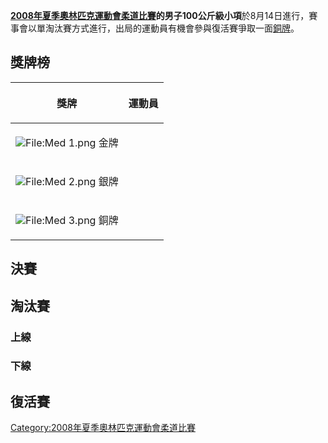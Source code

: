 {{JudoAt2008SummerOlympics}}

'''[[2008年夏季奧林匹克運動會柔道比賽|2008年夏季奧林匹克運動會柔道比賽]]的男子100公斤級小項'''於8月14日進行，賽事會以單淘汰賽方式進行，出局的運動員有機會參與復活賽爭取一面[[銅牌|銅牌]]。

== 獎牌榜 ==
{| class="wikitable"
|- bgcolor="#efefef"
!align="center"|'''獎牌'''
!align="center"|'''運動員'''
|-
| bgcolor="gold" | [[File:Med_1.png|File:Med 1.png]] 金牌
| {{flagIOCathlete|[[奈丹·图布辛巴亚尔|-{zh-hans:奈丹;zh-hant:奈丹}-·图布辛巴亚尔]]|MGL|2008年夏季}}
|-
| bgcolor="silver" | [[File:Med_2.png|File:Med 2.png]] 銀牌
| {{flagIOCathlete|[[阿斯哈特·日特克耶夫|阿斯哈特·-{zh-hans:日特克耶夫;zh-hant:齊特基耶夫}-]]|KAZ|2008年夏季}}
|-
| bgcolor="cc9966" | [[File:Med_3.png|File:Med 3.png]] 銅牌
| {{flagIOCathlete|[[莫夫卢德·米拉利耶夫|莫夫卢德·-{zh-hans:米拉利耶夫;zh-hant:米拉利耶夫}-]]|AZE|2008年夏季}}<br />{{flagIOCathlete|[[亨克·赫罗尔|亨克·-{zh-hans:格罗尔;zh-hant:葛羅爾}-]]|NED|2008年夏季}}
|}

== 決賽 ==
{{2TeamBracket
| RD1= 決賽
| RD1-team1={{flagIOCathlete|[[阿斯哈特·日特克耶夫|阿斯哈特·日特克耶夫]]|KAZ|2008年夏季}}
| RD1-score1=0010
| RD1-team2='''{{flagIOCathlete|[[奈丹·图布辛巴亚尔|奈丹·图布辛巴亚尔]]|MGL|2008年夏季}}'''
| RD1-score2='''0110'''
}}

== 淘汰賽 ==
=== 上線 ===
{{16TeamBracket-Compact-NoSeeds-Byes
| RD1=首圈
| RD2=16強
| RD3=8強
| RD4=4強

| team-width=175
| score-width=20

| RD1-team01={{flagIOCathlete|[[卢西亚诺·科雷亚|卢西亚诺·科雷亚]]|BRA|2008年夏季}}
| RD1-score01=0001
| RD1-team02='''{{flagIOCathlete|[[亨克·赫罗尔|亨克·赫罗尔]]|NED|2008年夏季}}'''
| RD1-score02='''0210'''

| RD1-team03={{flagIOCathlete|[[弗雷德里克·德蒙福孔|弗雷德里克·德蒙福孔]]|FRA|2008年夏季}}
| RD1-score03=0001
| RD1-team04='''{{flagIOCathlete|[[阿里克·泽维|阿里克·泽维]]|ISR|2008年夏季}}
| RD1-score04='''0010

| RD1-team05='''{{flagIOCathlete|[[爱德华多·科斯塔|爱德华多·科斯塔]]|ARG|2008年夏季}}'''
| RD1-score05='''0110'''
| RD1-team06={{flagIOCathlete|[[佐尔坦·帕尔科瓦奇|佐尔坦·帕尔科瓦奇]]|SVK|2008年夏季}}
| RD1-score06=0100

| RD1-team07={{flagIOCathlete|[[邵寧|邵寧]]|CHN|2008年夏季}}
| RD1-score07=0000
| RD1-team08='''{{flagIOCathlete|[[普热梅斯瓦夫·马蒂亚谢克|普热梅斯瓦夫·马蒂亚谢克]]|POL|2008年夏季}}'''
| RD1-score08='''1101'''

| RD1-team09={{flagIOCathlete|[[阿图罗·马丁内斯|阿图罗·马丁内斯]]|MEX|2008年夏季}}
| RD1-score09=0001
| RD1-team10='''{{flagIOCathlete|[[弗兰克·马夏尔·穆西马·埃瓦内|弗兰克·马夏尔·穆西马·埃瓦内]]|CMR|2008年夏季}}'''
| RD1-score10='''0100'''

| RD1-team11='''{{flagIOCathlete|[[达尼埃尔·豪德菲|达尼埃尔·豪德菲]]|HUN|2008年夏季}}'''
| RD1-score11='''1001'''
| RD1-team12={{flagIOCathlete|[[穆罕默德·本萨利赫|穆罕默德·本萨利赫]]|LBA|2008年夏季}}
| RD1-score12=0000

| RD1-team13='''{{flagIOCathlete|[[阿梅尔·梅基奇|阿梅尔·梅基奇]]|BIH|2008年夏季}}'''
| RD1-score13='''0200'''
| RD1-team14={{flagIOCathlete|[[阿德勒·沃尔马|阿德勒·沃尔马]]|USA|2008年夏季}}
| RD1-score14=0000

| RD1-team15='''{{flagIOCathlete|[[阿斯哈特·日特克耶夫|阿斯哈特·日特克耶夫]]|KAZ|2008年夏季}}'''
| RD1-score15='''1110'''
| RD1-team16={{flagIOCathlete|[[塔拉勒·埃内齐|塔拉勒·埃内齐]]|KUW|2008年夏季}}
| RD1-score16=0000

| RD2-team01='''{{flagIOCathlete|[[亨克·赫罗尔|亨克·赫罗尔]]|NED|2008年夏季}}
| RD2-score01='''0010
| RD2-team02={{flagIOCathlete|[[阿里克·泽维|阿里克·泽维]]|ISR|2008年夏季}}
| RD2-score02=0001

| RD2-team03={{flagIOCathlete|[[爱德华多·科斯塔|爱德华多·科斯塔]]|ARG|2008年夏季}}
| RD2-score03=0000
| RD2-team04='''{{flagIOCathlete|[[普热梅斯瓦夫·马蒂亚谢克|普热梅斯瓦夫·马蒂亚谢克]]|POL|2008年夏季}}'''
| RD2-score04='''1001'''

| RD2-team05={{flagIOCathlete|[[弗兰克·马夏尔·穆西马·埃瓦内|弗兰克·马夏尔·穆西马·埃瓦内]]|CMR|2008年夏季}}
| RD2-score05=0010
| RD2-team06='''{{flagIOCathlete|[[达尼埃尔·豪德菲|达尼埃尔·豪德菲]]|HUN|2008年夏季}}
| RD2-score06='''1002

| RD2-team07={{flagIOCathlete|[[阿梅尔·梅基奇|阿梅尔·梅基奇]]|BIH|2008年夏季}}
| RD2-score07=0010
| RD2-team08='''{{flagIOCathlete|[[阿斯哈特·日特克耶夫|阿斯哈特·日特克耶夫]]|KAZ|2008年夏季}}
| RD2-score08='''1001'''

| RD3-team01='''{{flagIOCathlete|[[亨克·赫罗尔|亨克·赫罗尔]]|NED|2008年夏季}}
| RD3-score01='''1000
| RD3-team02={{flagIOCathlete|[[普热梅斯瓦夫·马蒂亚谢克|普热梅斯瓦夫·马蒂亚谢克]]|POL|2008年夏季}}
| RD3-score02=0000

| RD3-team03={{flagIOCathlete|[[达尼埃尔·豪德菲|达尼埃尔·豪德菲]]|HUN|2008年夏季}}
| RD3-score03=0100
| RD3-team04='''{{flagIOCathlete|[[阿斯哈特·日特克耶夫|阿斯哈特·日特克耶夫]]|KAZ|2008年夏季}}
| RD3-score04='''1111

| RD4-team01={{flagIOCathlete|[[亨克·赫罗尔|亨克·赫罗尔]]|NED|2008年夏季}}
| RD4-score01=0100
| RD4-team02='''{{flagIOCathlete|[[阿斯哈特·日特克耶夫|阿斯哈特·日特克耶夫]]|KAZ|2008年夏季}}'''
| RD4-score02='''1010'''

}}

=== 下線 ===
{{16TeamBracket-Compact-NoSeeds-Byes
| RD1=首圈
| RD2=16強
| RD3=8強
| RD4=4強

| team-width=175
| score-width=20

| RD1-team01={{flagIOCathlete|[[彼得·卡曾斯|彼得·卡曾斯]]|GBR|2008年夏季}}
| RD1-score01=0000
| RD1-team02='''{{flagIOCathlete|[[列万·若尔若利亚尼|列万·若尔若利亚尼]]|GEO|2008年夏季}}'''
| RD1-score02='''0010'''

| RD1-team03='''{{flagIOCathlete|[[莫夫卢德·米拉利耶夫|莫夫卢德·米拉利耶夫]]|AZE|2008年夏季}}'''
| RD1-score03='''1000'''
| RD1-team04={{flagIOCathlete|[[哈桑·阿宗|哈桑·阿宗]]|ALG|2008年夏季}}
| RD1-score04=0001

| RD1-team05='''{{flagIOCathlete|[[基思·摩根|基思·摩根]]|CAN|2008年夏季}}'''
| RD1-score05='''1001'''
| RD1-team06={{flagIOCathlete|[[特奥菲洛·迭克|特奥菲洛·迭克]]|DOM|2008年夏季}}
| RD1-score06=0000

| RD1-team07={{flagIOCathlete|[[乌特基尔·库尔班诺夫|乌特基尔·库尔班诺夫]]|UZB|2008年夏季}}
| RD1-score07=0001
| RD1-team08='''{{flagIOCathlete|[[达尼埃尔·布拉塔|达尼埃尔·布拉塔]]|ROU|2008年夏季}}'''
| RD1-score08='''1000'''

| RD1-team09={{flagIOCathlete|[[鲁斯兰·加瑟莫夫|鲁斯兰·加瑟莫夫]]|RUS|2008年夏季}}
| RD1-score09=0001
| RD1-team10='''{{flagIOCathlete|[[本亚明·贝尔拉|本亚明·贝尔拉]]|GER|2008年夏季}}'''
| RD1-score10='''1100'''

| RD1-team11={{flagIOCathlete|[[铃木桂治|铃木桂治]]|JPN|2008年夏季}}
| RD1-score11=0000
| RD1-team12='''{{flagIOCathlete|[[奈丹·图布辛巴亚尔|奈丹·图布辛巴亚尔]]|MGL|2008年夏季}}'''
| RD1-score12='''1000'''

| RD1-team13={{flagIOCathlete|[[阿尔贝尼斯·安东尼奥·罗萨莱斯|阿尔贝尼斯·安东尼奥·罗萨莱斯]]|VEN|2008年夏季}}
| RD1-score13=0001
| RD1-team14='''{{flagIOCathlete|[[蒋盛皓|蒋盛皓]]|KOR|2008年夏季}}'''
| RD1-score14='''1010'''

| RD1-team15='''{{flagIOCathlete|[[奥雷迪斯·德斯佩涅|奥雷迪斯·德斯佩涅]]|CUB|2008年夏季}}'''
| RD1-score15='''0010'''
| RD1-team16={{flagIOCathlete|[[马特·切洛蒂|马特·切洛蒂]]|AUS|2008年夏季}}
| RD1-score16=0000

| RD2-team01={{flagIOCathlete|[[列万·若尔若利亚尼|列万·若尔若利亚尼]]|GEO|2008年夏季}}
| RD2-score01=0000
| RD2-team02='''{{flagIOCathlete|[[莫夫卢德·米拉利耶夫|莫夫卢德·米拉利耶夫]]|AZE|2008年夏季}}'''
| RD2-score02='''1010'''

| RD2-team03={{flagIOCathlete|[[基思·摩根|基思·摩根]]|CAN|2008年夏季}}
| RD2-score03=0000
| RD2-team04='''{{flagIOCathlete|[[达尼埃尔·布拉塔|达尼埃尔·布拉塔]]|ROU|2008年夏季}}'''
| RD2-score04='''1000'''

| RD2-team05={{flagIOCathlete|[[本亚明·贝尔拉|本亚明·贝尔拉]]|GER|2008年夏季}}
| RD2-score05=0001
| RD2-team06='''{{flagIOCathlete|[[奈丹·图布辛巴亚尔|奈丹·图布辛巴亚尔]]|MGL|2008年夏季}}'''
| RD2-score06='''0021'''

| RD2-team07='''{{flagIOCathlete|[[蒋盛皓|蒋盛皓]]|KOR|2008年夏季}}'''
| RD2-score07='''0001'''
| RD2-team08={{flagIOCathlete|[[奥雷迪斯·德斯佩涅|奥雷迪斯·德斯佩涅]] |CUB|2008年夏季}}
| RD2-score08=0000

| RD3-team01='''{{flagIOCathlete|[[莫夫卢德·米拉利耶夫|莫夫卢德·米拉利耶夫]]|AZE|2008年夏季}}'''
| RD3-score01='''0110'''
| RD3-team02={{flagIOCathlete|[[达尼埃尔·布拉塔|达尼埃尔·布拉塔]]|ROU|2008年夏季}}
| RD3-score02=0000

| RD3-team03='''{{flagIOCathlete|[[奈丹·图布辛巴亚尔|奈丹·图布辛巴亚尔]]|MGL|2008年夏季}}'''
| RD3-score03='''0011'''
| RD3-team04={{flagIOCathlete|[[蒋盛皓|蒋盛皓]]|KOR|2008年夏季}}
| RD3-score04=0010

| RD4-team01={{flagIOCathlete|[[莫夫卢德·米拉利耶夫|莫夫卢德·米拉利耶夫]]|AZE|2008年夏季}}
| RD4-score01=0000
| RD4-team02='''{{flagIOCathlete|[[奈丹·图布辛巴亚尔|奈丹·图布辛巴亚尔]]|MGL|2008年夏季}}'''
| RD4-score02='''0010'''

}}

== 復活賽 ==
{{JudoRepechage
|RD4=銅牌賽

|RD1-team01='''{{flagIOCathlete|[[卢西亚诺·科雷亚|卢西亚诺·科雷亚]]|BRA|2008年夏季}}'''
|RD1-score01='''0011'''
|RD1-team02={{flagIOCathlete|[[阿里克·泽维|阿里克·泽维]]|ISR|2008年夏季}}
|RD1-score02=0001
|RD1-team03={{flagIOCathlete|[[塔拉勒·埃内齐|塔拉勒·埃内齐]]|KUW|2008年夏季}}
|RD1-score03=0001
|RD1-team04='''{{flagIOCathlete|[[阿梅尔·梅基奇|阿梅尔·梅基奇]]|BIH|2008年夏季}}'''
|RD1-score04='''1100'''
|RD1-team05={{flagIOCathlete|[[哈桑·阿宗|哈桑·阿宗]]|ALG|2008年夏季}}
|RD1-score05=0001
|RD1-team06='''{{flagIOCathlete|[[列万·若尔若利亚尼|列万·若尔若利亚尼]]|GEO|2008年夏季}}'''
|RD1-score06='''1001'''
|RD1-team07={{flagIOCathlete|[[铃木桂治|铃木桂治]]|JPN|2008年夏季}}
|RD1-score07=0000
|RD1-team08='''{{flagIOCathlete|[[本亚明·贝尔拉|本亚明·贝尔拉]]|GER|2008年夏季}}'''
|RD1-score08='''1000'''

|RD2-team01='''{{flagIOCathlete|[[普热梅斯瓦夫·马蒂亚谢克|普热梅斯瓦夫·马蒂亚谢克]]|POL|2008年夏季}}'''
|RD2-score01='''1000'''
|RD2-team02={{flagIOCathlete|[[卢西亚诺·科雷亚|卢西亚诺·科雷亚]]|BRA|2008年夏季}}
|RD2-score02=0000
|RD2-team03='''{{flagIOCathlete|[[达尼埃尔·豪德菲|达尼埃尔·豪德菲]]|HUN|2008年夏季}}'''
|RD2-score03='''1001'''
|RD2-team04={{flagIOCathlete|[[阿梅尔·梅基奇|阿梅尔·梅基奇]]|BIH|2008年夏季}}
|RD2-score04=0011
|RD2-team05={{flagIOCathlete|[[达尼埃尔·布拉塔|达尼埃尔·布拉塔]]|ROU|2008年夏季}}
|RD2-score05=0000
|RD2-team06='''{{flagIOCathlete|[[列万·若尔若利亚尼|列万·若尔若利亚尼]]|GEO|2008年夏季}}'''
|RD2-score06='''1001'''
|RD2-team07='''{{flagIOCathlete|[[蒋盛皓|蒋盛皓]]|KOR|2008年夏季}}'''
|RD2-score07='''1000'''
|RD2-team08={{flagIOCathlete|[[本亚明·贝尔拉|本亚明·贝尔拉]]|GER|2008年夏季}}
|RD2-score08=0000


|RD3-team01={{flagIOCathlete|'''[[普热梅斯瓦夫·马蒂亚谢克|普热梅斯瓦夫·马蒂亚谢克]]'''|POL|2008年夏季}}
|RD3-score01='''0011'''
|RD3-team02={{flagIOCathlete|[[达尼埃尔·豪德菲|达尼埃尔·豪德菲]]|HUN|2008年夏季}}
|RD3-score02=0010
|RD3-team03='''{{flagIOCathlete|[[列万·若尔若利亚尼|列万·若尔若利亚尼]]|GEO|2008年夏季}}'''
|RD3-score03='''0021'''
|RD3-team04={{flagIOCathlete|[[蒋盛皓|蒋盛皓]]|KOR|2008年夏季}}
|RD3-score04=0020

|RD4-team01='''{{flagIOCathlete|[[莫夫卢德·米拉利耶夫|莫夫卢德·米拉利耶夫]]|AZE|2008年夏季}}'''
|RD4-score01='''0110'''
|RD4-team02={{flagIOCathlete|[[普热梅斯瓦夫·马蒂亚谢克|普热梅斯瓦夫·马蒂亚谢克]]|POL|2008年夏季}}
|RD4-score02=0001
|RD4-team03='''{{flagIOCathlete|[[亨克·赫罗尔|亨克·赫罗尔]]|NED|2008年夏季}}'''
|RD4-score03='''0020'''
|RD4-team04= {{flagIOCathlete|[[列万·若尔若利亚尼|列万·若尔若利亚尼]]|GEO|2008年夏季}}
|RD4-score04=0000
}}

[[Category:2008年夏季奧林匹克運動會柔道比賽|Category:2008年夏季奧林匹克運動會柔道比賽]]
